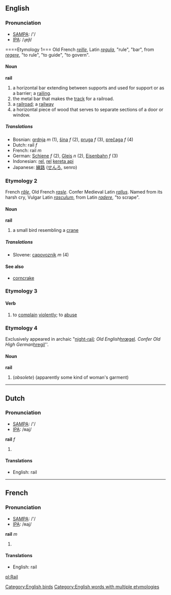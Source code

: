 ==English==
===Pronunciation===
*[[w:SAMPA|SAMPA]]: /'/
*[[w:IPA|IPA]]: /ɻejɫ/
====Etymology 1===
Old French ''[[reille]]'', Latin ''[[regula]]'', "rule", "bar", from ''[[regere]]'', "to rule", "to guide", "to govern".
==== Noun ====
'''rail'''
#a horizontal bar extending between supports and used for support or as a barrier; a [[railing]].
#the metal bar that makes the [[track]] for a railroad.
#a [[railroad]]; a [[railway]]
#a horizontal piece of wood that serves to separate sections of a door or window.
===== Translations =====
*Bosnian: [[grdnja]] ''m'' (1), [[šina]] ''f'' (2), [[pruga]] ''f'' (3), [[prečaga]] ''f'' (4)
*Dutch: rail ''f''
*French: rail ''m''
*German: [[Schiene]] ''f'' (2), [[Gleis]] ''n'' (2), [[Eisenbahn]] ''f'' (3)
*Indonesian: [[rel]], [[rel]] [[kereta api]]
*Japanese: [[線路]] ([[せんろ]], senro)

===Etymology 2===
French ''[[râle]]'', Old French ''[[rasle]]''. Confer Medieval Latin ''[[rallus]]''. Named from its harsh cry, Vulgar Latin ''[[rasculum]]'', from Latin ''[[radere]]'', "to scrape".
====Noun====
'''rail'''
#a small bird resembling a [[crane]]
=====Translations=====
*Slovene: [[capovoznik]] ''m'' (4)
====See also====
*[[corncrake]]

===Etymology 3===
====Verb====
#to [[complain]] [[violent]]ly; to [[abuse]]

===Etymology 4===
Exclusively appeared in archaic "[[night-rail]]''; Old English ''[[hrœgel]]''. Confer Old High German ''[[hregil]]''.
====Noun====
'''rail'''
# (''obsolete'') (apparently some kind of woman's garment) {{stub}}

----

==Dutch==

===Pronunciation===
*[[w:SAMPA|SAMPA]]: /'/
*[[w:IPA|IPA]]: /ʀaj/


'''rail''' ''f''

#{{stub}}


==== Translations ====
*English: rail

----

==French==
===Pronunciation===
*[[w:SAMPA|SAMPA]]: /'/
*[[w:IPA|IPA]]: /ʀaj/

'''rail''' ''m''

#{{stub}}

==== Translations ====
*English: rail

[[Category:English birds]]
[[Category:English words with multiple etymologies]]

[[pl:Rail]]